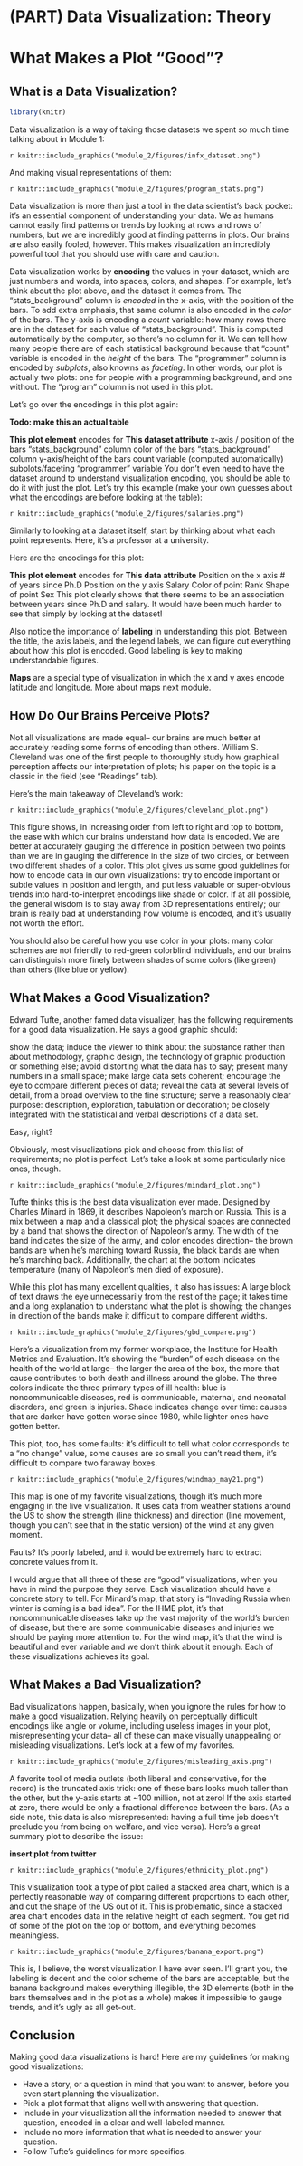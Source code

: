 # (PART) Data Visualization: Theory {-} 

# What Makes a Plot "Good"?

## What is a Data Visualization?

```r
library(knitr)
```

Data visualization is a way of taking those datasets we spent so much time talking about in Module 1:

`r knitr::include_graphics("module_2/figures/infx_dataset.png")`

And making visual representations of them:

`r knitr::include_graphics("module_2/figures/program_stats.png")`

Data visualization is more than just a tool in the data scientist's back pocket: it's an essential component of understanding your data. We as humans cannot easily find patterns or trends by looking at rows and rows of numbers, but we are incredibly good at finding patterns in plots. Our brains are also easily fooled, however. This makes visualization an incredibly powerful tool that you should use with care and caution. 

 
Data visualization works by **encoding** the values in your dataset, which are just numbers and words, into spaces, colors, and shapes. For example, let's think about the plot above, and the dataset it comes from. The "stats_background" column is *encoded* in the x-axis, with the position of the bars. To add extra emphasis, that same column is also encoded in the *color* of the bars. The y-axis is encoding a *count* variable: how many rows there are in the dataset for each value of "stats_background". This is computed automatically by the computer, so there's no column for it. We can tell how many people there are of each statistical background because that "count" variable is encoded in the *height* of the bars. The "programmer" column is encoded by *subplots*, also knowns as *faceting*. In other words, our plot is actually two plots: one for people with a programming background, and one without. The "program" column is not used in this plot.

Let's go over the encodings in this plot again: 

**Todo: make this an actual table**

**This plot element**	   encodes for   	**This dataset attribute**
x-axis / position of the bars		"stats_background" column
color of the bars		"stats_background" column
y-axis/height of the bars		count variable (computed automatically)
subplots/faceting		"programmer" variable
You don't even need to have the dataset around to understand visualization encoding, you should be able to do it with just the plot. Let's try this example (make your own guesses about what the encodings are before looking at the table):

`r knitr::include_graphics("module_2/figures/salaries.png")`

Similarly to looking at a dataset itself, start by thinking about what each point represents. Here, it's a professor at a university.

Here are the encodings for this plot:

**This plot element**	   encodes for   	**This data attribute**
Position on the x axis		# of years since Ph.D
Position on the y axis		Salary
Color of point		Rank
Shape of point		Sex
This plot clearly shows that there seems to be an association between years since Ph.D and salary. It would have been much harder to see that simply by looking at the dataset!

Also notice the importance of **labeling** in understanding this plot. Between the title, the axis labels, and the legend labels, we can figure out everything about how this plot is encoded. Good labeling is key to making understandable figures.

**Maps** are a special type of visualization in which the x and y axes encode latitude and longitude. More about maps next module. 

 

## How Do Our Brains Perceive Plots?
Not all visualizations are made equal-- our brains are much better at accurately reading some forms of encoding than others. William S. Cleveland was one of the first people to thoroughly study how graphical perception affects our interpretation of plots; his paper on the topic is a classic in the field (see "Readings" tab).

Here's the main takeaway of Cleveland's work: 

`r knitr::include_graphics("module_2/figures/cleveland_plot.png")`

This figure shows, in increasing order from left to right and top to bottom, the ease with which our brains understand how data is encoded. We are better at accurately gauging the difference in position between two points than we are in gauging the difference in the size of two circles, or between two different shades of a color. This plot gives us some good guidelines for how to encode data in our own visualizations: try to encode important or subtle values in position and length, and put less valuable or super-obvious trends into hard-to-interpret encodings like shade or color. If at all possible, the general wisdom is to stay away from 3D representations entirely; our brain is really bad at understanding how volume is encoded, and it's usually not worth the effort. 

 You should also be careful how you use color in your plots: many color schemes are not friendly to red-green colorblind individuals, and our brains can distinguish more finely between shades of some colors (like green) than others (like blue or yellow).

## What Makes a Good Visualization?
Edward Tufte, another famed data visualizer, has the following requirements for a good data visualization. He says a good graphic should:

show the data;
induce the viewer to think about the substance rather than about methodology, graphic design, the technology of graphic production or something else;
avoid distorting what the data has to say;
present many numbers in a small space;
make large data sets coherent;
encourage the eye to compare different pieces of data;
reveal the data at several levels of detail, from a broad overview to the fine
structure;
serve a reasonably clear purpose: description, exploration, tabulation or decoration;
be closely integrated with the statistical and verbal descriptions of a data set.
 

Easy, right?


Obviously, most visualizations pick and choose from this list of requirements; no plot is perfect. Let's take a look at some particularly nice ones, though.

`r knitr::include_graphics("module_2/figures/mindard_plot.png")`

Tufte thinks this is the best data visualization ever made. Designed by Charles Minard in 1869, it describes Napoleon's march on Russia. This is a mix between a map and a classical plot; the physical spaces are connected by a band that shows the direction of Napoleon's army. The width of the band indicates the size of the army, and color encodes direction-- the brown bands are when he's marching toward Russia, the black bands are when he's marching back. Additionally, the chart at the bottom indicates temperature (many of Napoleon's men died of exposure). 

While this plot has many excellent qualities, it also has issues: A large block of text draws the eye unnecessarily from the rest of the page; it takes time and a long explanation to understand what the plot is showing; the changes in direction of the bands make it difficult to compare different widths. 

`r knitr::include_graphics("module_2/figures/gbd_compare.png")`


Here's a visualization from my former workplace, the Institute for Health Metrics and Evaluation. It's showing the "burden" of each disease on the health of the world at large-- the larger the area of the box, the more that cause contributes to both death and illness around the globe. The three colors indicate the three primary types of ill health: blue is noncommunicable diseases, red is communicable, maternal, and neonatal disorders, and green is injuries. Shade indicates change over time: causes that are darker have gotten worse since 1980, while lighter ones have gotten better.

This plot, too, has some faults: it's difficult to tell what color corresponds to a "no change" value, some causes are so small you can't read them, it's difficult to compare two faraway boxes. 

`r knitr::include_graphics("module_2/figures/windmap_may21.png")`

This map is one of my favorite visualizations, though it's much more engaging in the live visualization. It uses data from weather stations around the US to show the strength (line thickness) and direction (line movement, though you can't see that in the static version) of the wind at any given moment. 

Faults? It's poorly labeled, and it would be extremely hard to extract concrete values from it. 

 

I would argue that all three of these are "good" visualizations, when you have in mind the purpose they serve. Each visualization should have a concrete story to tell. For Minard's map, that story is "Invading Russia when winter is coming is a bad idea". For the IHME plot, it's that noncommunicable diseases take up the vast majority of the world's burden of disease, but there are some communicable diseases and injuries we should be paying more attention to. For the wind map, it's that the wind is beautiful and ever variable and we don't think about it enough. Each of these visualizations achieves its goal. 


 

## What Makes a Bad Visualization?
Bad visualizations happen, basically, when you ignore the rules for how to make a good visualization. Relying heavily on perceptually difficult encodings like angle or volume, including useless images in your plot, misrepresenting your data-- all of these can make visually unappealing or misleading visualizations. Let's look at a few of my favorites. 

`r knitr::include_graphics("module_2/figures/misleading_axis.png")`

A favorite tool of media outlets (both liberal and conservative, for the record) is the truncated axis trick: one of these bars looks much taller than the other, but the y-axis starts at ~100 million, not at zero! If the axis started at zero, there would be only a fractional difference between the bars. (As a side note, this data is also misrepresented: having a full time job doesn't preclude you from being on welfare, and vice versa). Here's a great summary plot to describe the issue:
 
**insert plot from twitter**
 
 
`r knitr::include_graphics("module_2/figures/ethnicity_plot.png")`

This visualization took a type of plot called a stacked area chart, which is a perfectly reasonable way of comparing different proportions to each other, and cut the shape of the US out of it. This is problematic, since a stacked area chart encodes data in the relative height of each segment. You get rid of some of the plot on the top or bottom, and everything becomes meaningless. 

`r knitr::include_graphics("module_2/figures/banana_export.png")`

This is, I believe, the worst visualization I have ever seen. I'll grant you, the labeling is decent and the color scheme of the bars are acceptable, but the banana background makes everything illegible, the 3D elements (both in the bars themselves and in the plot as a whole) makes it impossible to gauge trends, and it's ugly as all get-out.

 

## Conclusion
Making good data visualizations is hard! Here are my guidelines for making good visualizations:

* Have a story, or a question in mind that you want to answer, before you even start planning the visualization.
* Pick a plot format that aligns well with answering that question.
* Include in your visualization all the information needed to answer that question, encoded in a clear and well-labeled manner.
* Include no more information that what is needed to answer your question.
* Follow Tufte's guidelines for more specifics.